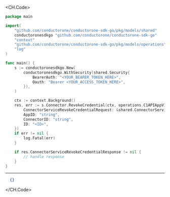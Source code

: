 
<CH.Code>
```go RevokeCredential.go
package main

import(
	"github.com/conductorone/conductorone-sdk-go/pkg/models/shared"
	conductoronesdkgo "github.com/conductorone/conductorone-sdk-go"
	"context"
	"github.com/conductorone/conductorone-sdk-go/pkg/models/operations"
	"log"
)

func main() {
    s := conductoronesdkgo.New(
        conductoronesdkgo.WithSecurity(shared.Security{
            BearerAuth: "<YOUR_BEARER_TOKEN_HERE>",
            Oauth: "Bearer <YOUR_ACCESS_TOKEN_HERE>",
        }),
    )

    ctx := context.Background()
    res, err := s.Connector.RevokeCredential(ctx, operations.C1APIAppV1ConnectorServiceRevokeCredentialRequest{
        ConnectorServiceRevokeCredentialRequest: &shared.ConnectorServiceRevokeCredentialRequest{},
        AppID: "string",
        ConnectorID: "string",
        ID: "<ID>",
    })
    if err != nil {
        log.Fatal(err)
    }

    if res.ConnectorServiceRevokeCredentialResponse != nil {
        // handle response
    }
}
```
---

```json Example Response
  {}
```
</CH.Code>

